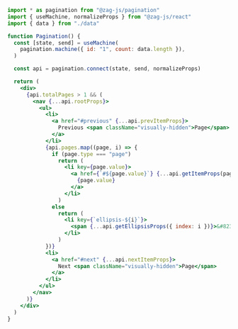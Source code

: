 ```jsx
import * as pagination from "@zag-js/pagination"
import { useMachine, normalizeProps } from "@zag-js/react"
import { data } from "./data"

function Pagination() {
  const [state, send] = useMachine(
    pagination.machine({ id: "1", count: data.length }),
  )

  const api = pagination.connect(state, send, normalizeProps)

  return (
    <div>
      {api.totalPages > 1 && (
        <nav {...api.rootProps}>
          <ul>
            <li>
              <a href="#previous" {...api.prevItemProps}>
                Previous <span className="visually-hidden">Page</span>
              </a>
            </li>
            {api.pages.map((page, i) => {
              if (page.type === "page")
                return (
                  <li key={page.value}>
                    <a href={`#${page.value}`} {...api.getItemProps(page)}>
                      {page.value}
                    </a>
                  </li>
                )
              else
                return (
                  <li key={`ellipsis-${i}`}>
                    <span {...api.getEllipsisProps({ index: i })}>&#8230;</span>
                  </li>
                )
            })}
            <li>
              <a href="#next" {...api.nextItemProps}>
                Next <span className="visually-hidden">Page</span>
              </a>
            </li>
          </ul>
        </nav>
      )}
    </div>
  )
}
```
